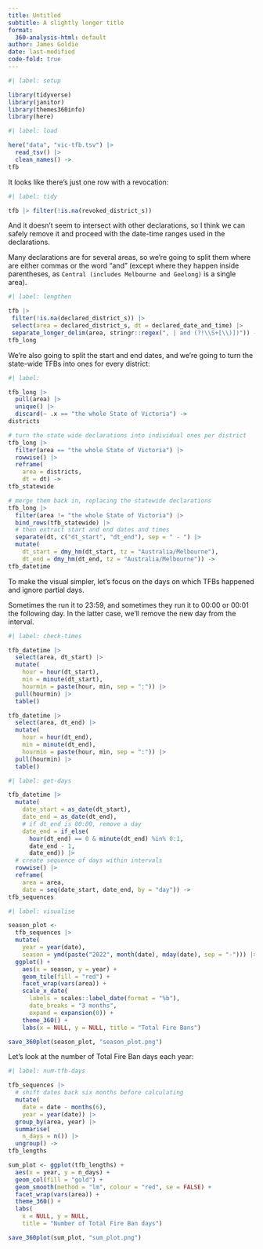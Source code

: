 ```yaml
---
title: Untitled
subtitle: A slightly longer title
format:
  360-analysis-html: default
author: James Goldie
date: last-modified
code-fold: true
---
```


```r
#| label: setup

library(tidyverse)
library(janitor)
library(themes360info)
library(here)
```

```r
#| label: load

here("data", "vic-tfb.tsv") |>
  read_tsv() |>
  clean_names() ->
tfb
```

It looks like there's just one row with a revocation:

```r
#| label: tidy

tfb |> filter(!is.na(revoked_district_s))
```

And it doesn't seem to intersect with other declarations, so I think we can safely remove it and proceed with the date-time ranges used in the declarations.

Many declarations are for several areas, so we're going to split them where are either commas or the word "and" (except where they happen inside parentheses, as `Central (includes Melbourne and Geelong)` is a single area).

```r
#| label: lengthen

tfb |>
 filter(!is.na(declared_district_s)) |>
 select(area = declared_district_s, dt = declared_date_and_time) |>
 separate_longer_delim(area, stringr::regex(", | and (?!\\S+[\\)])")) ->
tfb_long
```

We're also going to split the start and end dates, and we're going to turn the state-wide TFBs into ones for every district:

```r
#| label: 

tfb_long |>
  pull(area) |>
  unique() |>
  discard(~ .x == "the whole State of Victoria") ->
districts

# turn the state wide declarations into individual ones per district
tfb_long |>
  filter(area == "the whole State of Victoria") |>
  rowwise() |>
  reframe(
    area = districts,
    dt = dt) ->
tfb_statewide

# merge them back in, replacing the statewide declarations
tfb_long |>
  filter(area != "the whole State of Victoria") |>
  bind_rows(tfb_statewide) |>
  # then extract start and end dates and times
  separate(dt, c("dt_start", "dt_end"), sep = " - ") |>
  mutate(
    dt_start = dmy_hm(dt_start, tz = "Australia/Melbourne"),
    dt_end = dmy_hm(dt_end, tz = "Australia/Melbourne")) ->
tfb_datetime
```

To make the visual simpler, let's focus on the days on which TFBs happened and ignore partial days.

:::{.callout-note}
Sometimes the run it to 23:59, and sometimes they run it to 00:00 or 00:01 the following day. In the latter case, we'll remove the new day from the interval.
:::

```r
#| label: check-times

tfb_datetime |>
  select(area, dt_start) |>
  mutate(
    hour = hour(dt_start),
    min = minute(dt_start),
    hourmin = paste(hour, min, sep = ":")) |>
  pull(hourmin) |>
  table()

tfb_datetime |>
  select(area, dt_end) |>
  mutate(
    hour = hour(dt_end),
    min = minute(dt_end),
    hourmin = paste(hour, min, sep = ":")) |>
  pull(hourmin) |>
  table()
```

```r
#| label: get-days

tfb_datetime |>
  mutate(
    date_start = as_date(dt_start),
    date_end = as_date(dt_end),
    # if dt_end is 00:00, remove a day
    date_end = if_else(
      hour(dt_end) == 0 & minute(dt_end) %in% 0:1,
      date_end - 1,
      date_end)) |>
  # create sequence of days within intervals
  rowwise() |>
  reframe(
    area = area,
    date = seq(date_start, date_end, by = "day")) ->
tfb_sequences
```

```r
#| label: visualise

season_plot <-
  tfb_sequences |>
  mutate(
    year = year(date),
    season = ymd(paste("2022", month(date), mday(date), sep = "-"))) |>
  ggplot() +
    aes(x = season, y = year) +
    geom_tile(fill = "red") +
    facet_wrap(vars(area)) +
    scale_x_date(
      labels = scales::label_date(format = "%b"),
      date_breaks = "3 months",
      expand = expansion(0)) +
    theme_360() +
    labs(x = NULL, y = NULL, title = "Total Fire Bans")

save_360plot(season_plot, "season_plot.png")
```

Let's look at the number of Total Fire Ban days each year:

```r
#| label: num-tfb-days

tfb_sequences |>
  # shift dates back six months before calculating
  mutate(
    date = date - months(6),
    year = year(date)) |>
  group_by(area, year) |>
  summarise(
    n_days = n()) |>
  ungroup() ->
tfb_lengths

sum_plot <- ggplot(tfb_lengths) +
  aes(x = year, y = n_days) +
  geom_col(fill = "gold") +
  geom_smooth(method = "lm", colour = "red", se = FALSE) +
  facet_wrap(vars(area)) +
  theme_360() +
  labs(
    x = NULL, y = NULL,
    title = "Number of Total Fire Ban days")

save_360plot(sum_plot, "sum_plot.png")
```
